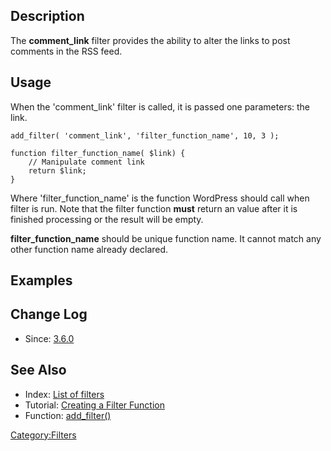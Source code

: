 == Description ==
The <b>comment_link</b> filter provides the ability to alter the links to post comments in the RSS feed.

== Usage ==
When the 'comment_link' filter is called, it is passed one parameters: the link.

<pre>
add_filter( 'comment_link', 'filter_function_name', 10, 3 );

function filter_function_name( $link) {
    // Manipulate comment link
    return $link;
}
</pre>

Where 'filter_function_name' is the function WordPress should call when filter is run. Note that the filter function <b>must</b> return an value after it is finished processing or the result will be empty.

'''filter_function_name''' should be unique function name. It cannot match any other function name already declared.

== Examples ==

== Change Log ==
* Since: [[Version_3.6|3.6.0]]

==See Also==
* Index: [[Plugin_API/Filter_Reference|List of filters]]
* Tutorial: [[Plugin_API#Create_a_Filter_Function|Creating a Filter Function]]
* Function: [[Function_Reference/add_filter|add_filter()]]

[[Category:Filters]]
